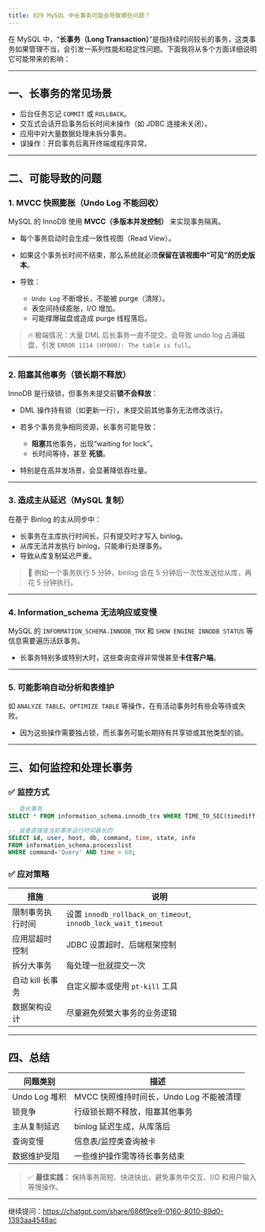 ```yaml
---
title: 029 MySQL 中长事务可能会导致哪些问题？
---
```


在 MySQL 中，“**长事务（Long Transaction）**”是指持续时间较长的事务，这类事务如果管理不当，会引发一系列性能和稳定性问题。下面我将从多个方面详细说明它可能带来的影响：

---

## 一、长事务的常见场景

* 后台任务忘记 `COMMIT` 或 `ROLLBACK`。
* 交互式会话开启事务后长时间未操作（如 JDBC 连接未关闭）。
* 应用中对大量数据处理未拆分事务。
* 误操作：开启事务后离开终端或程序异常。

---

## 二、可能导致的问题

### 1. **MVCC 快照膨胀（Undo Log 不能回收）**

MySQL 的 InnoDB 使用 **MVCC（多版本并发控制）** 来实现事务隔离。

* 每个事务启动时会生成一致性视图（Read View）。
* 如果这个事务长时间不结束，那么系统就必须**保留在该视图中“可见”的历史版本**。
* 导致：

  * `Undo Log` 不断增长，不能被 purge（清除）。
  * 表空间持续膨胀，I/O 增加。
  * 可能撑爆磁盘或造成 purge 线程落后。

> 🔥 极端情况：大量 DML 后长事务一直不提交，会导致 undo log 占满磁盘，引发 `ERROR 1114 (HY000): The table is full`。

---

### 2. **阻塞其他事务（锁长期不释放）**

InnoDB 是行级锁，但事务未提交前**锁不会释放**：

* DML 操作持有锁（如更新一行），未提交前其他事务无法修改该行。
* 若多个事务竞争相同资源，长事务可能导致：

  * **阻塞**其他事务，出现“waiting for lock”。
  * 长时间等待，甚至 **死锁**。
* 特别是在高并发场景，会显著降低吞吐量。

---

### 3. **造成主从延迟（MySQL 复制）**

在基于 Binlog 的主从同步中：

* 长事务在主库执行时间长，只有提交时才写入 binlog。
* 从库无法并发执行 binlog，只能串行处理事务。
* 导致从库复制延迟严重。

> 📌 例如一个事务执行 5 分钟，binlog 会在 5 分钟后一次性发送给从库，再花 5 分钟执行。

---

### 4. **Information\_schema 无法响应或变慢**

MySQL 的 `INFORMATION_SCHEMA.INNODB_TRX` 和 `SHOW ENGINE INNODB STATUS` 等信息需要遍历活跃事务。

* 长事务特别多或特别大时，这些查询变得非常慢甚至**卡住客户端**。

---

### 5. **可能影响自动分析和表维护**

如 `ANALYZE TABLE`、`OPTIMIZE TABLE` 等操作，在有活动事务时有些会等待或失败。

* 因为这些操作需要独占锁，而长事务可能长期持有共享锁或其他类型的锁。

---

## 三、如何监控和处理长事务

### ✅ 监控方式

```sql
-- 查长事务
SELECT * FROM information_schema.innodb_trx WHERE TIME_TO_SEC(timediff(now(), trx_started)) > 60;

-- 或者直接查当前事务运行时间最长的
SELECT id, user, host, db, command, time, state, info
FROM information_schema.processlist
WHERE command='Query' AND time > 60;
```

### ✅ 应对策略

| 措施          | 说明                                                          |
| ----------- | ----------------------------------------------------------- |
| 限制事务执行时间    | 设置 `innodb_rollback_on_timeout`, `innodb_lock_wait_timeout` |
| 应用层超时控制     | JDBC 设置超时、后端框架控制                                            |
| 拆分大事务       | 每处理一批就提交一次                                                  |
| 自动 kill 长事务 | 自定义脚本或使用 `pt-kill` 工具                                       |
| 数据架构设计      | 尽量避免频繁大事务的业务逻辑                                              |

---

## 四、总结

| 问题类别        | 描述                          |
| ----------- | --------------------------- |
| Undo Log 堆积 | MVCC 快照维持时间长，Undo Log 不能被清理 |
| 锁竞争         | 行级锁长期不释放，阻塞其他事务             |
| 主从复制延迟      | binlog 延迟生成，从库落后            |
| 查询变慢        | 信息表/监控类查询被卡                 |
| 数据维护受阻      | 一些维护操作需等待长事务结束              |

> ✅ **最佳实践：** 保持事务简短、快进快出，避免事务中交互、I/O 和用户输入等慢操作。

---

继续提问：https://chatgpt.com/share/686f9ce9-0160-8010-89d0-1393aa4548ac
